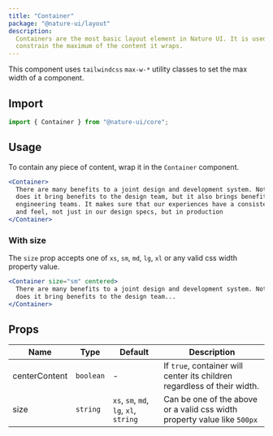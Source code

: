 ```yaml
---
title: "Container"
package: "@nature-ui/layout"
description:
  Containers are the most basic layout element in Nature UI. It is used to
  constrain the maximum of the content it wraps.
---
```


This component uses `tailwindcss` `max-w-*` utility classes to set the max width
of a component.

## Import

```js
import { Container } from "@nature-ui/core";
```

## Usage

To contain any piece of content, wrap it in the `Container` component.

```jsx
<Container>
  There are many benefits to a joint design and development system. Not only
  does it bring benefits to the design team, but it also brings benefits to
  engineering teams. It makes sure that our experiences have a consistent look
  and feel, not just in our design specs, but in production
</Container>
```

### With size

The `size` prop accepts one of `xs`, `sm`, `md`, `lg`, `xl` or any valid css
width property value.

```jsx
<Container size="sm" centered>
  There are many benefits to a joint design and development system. Not only
  does it bring benefits to the design team...
</Container>
```

## Props

| Name          | Type      | Default                                | Description                                                              |
| ------------- | --------- | -------------------------------------- | ------------------------------------------------------------------------ |
| centerContent | `boolean` | -                                      | If `true`, container will center its children regardless of their width. |
| size          | `string`  | `xs`, `sm`, `md`, `lg`, `xl`, `string` | Can be one of the above or a valid css width property value like `500px` |
